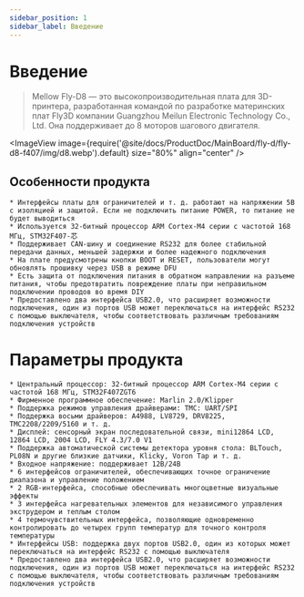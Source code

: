 ```yaml
---
sidebar_position: 1
sidebar_label: Введение
---
```




# Введение

> Mellow Fly-D8 — это высокопроизводительная плата для 3D-принтера, разработанная командой по разработке материнских плат Fly3D компании Guangzhou Meilun Electronic Technology Co., Ltd. Она поддерживает до 8 моторов шагового двигателя.

<ImageView image={require('@site/docs/ProductDoc/MainBoard/fly-d/fly-d8-f407/img/d8.webp').default} size="80%" align="center" />

## Особенности продукта

    * Интерфейсы платы для ограничителей и т. д. работают на напряжении 5В с изоляцией и защитой. Если не подключить питание POWER, то питание не будет выводиться
    * Используется 32-битный процессор ARM Cortex-M4 серии с частотой 168 МГц, STM32F407-芯
    * Поддерживает CAN-шину и соединение RS232 для более стабильной передачи данных, меньшей задержки и более надежного подключения
    * На плате предусмотрены кнопки BOOT и RESET, пользователи могут обновлять прошивку через USB в режиме DFU
    * Есть защита от подключения питания в обратном направлении на разъеме питания, чтобы предотвратить повреждение платы при неправильном подключении проводов во время DIY
    * Предоставлено два интерфейса USB2.0, что расширяет возможности подключения, один из портов USB может переключаться на интерфейс RS232 с помощью выключателя, чтобы соответствовать различным требованиям подключения устройств

# Параметры продукта

    * Центральный процессор: 32-битный процессор ARM Cortex-M4 серии с частотой 168 МГц, STM32F407ZGT6
    * Фирменное программное обеспечение: Marlin 2.0/Klipper
    * Поддержка режимов управления драйверами: TMC: UART/SPI
    * Поддержка восьми драйверов: A4988, LV8729, DRV8225, TMC2208/2209/5160 и т. д.
    * Дисплей: сенсорный экран последовательной связи, mini12864 LCD, 12864 LCD, 2004 LCD, FLY 4.3/7.0 V1
    * Поддержка автоматической системы детектора уровня стола: BLTouch, PL08N и другие близкие датчики, Klicky, Voron Tap и т. д.
    * Входное напряжение: поддерживает 12В/24В
    * 6 интерфейсов ограничителей, обеспечивающих точное ограничение диапазона и управление положением
    * 2 RGB-интерфейса, способные обеспечивать многоцветные визуальные эффекты
    * 3 интерфейса нагревательных элементов для независимого управления экструдером и теплым столом
    * 4 термочувствительных интерфейса, позволяющие одновременно контролировать до четырех групп температур для точного контроля температуры
    * Интерфейсы USB: поддержка двух портов USB2.0, один из которых может переключаться на интерфейс RS232 с помощью выключателя
    * Предоставлено два интерфейса USB2.0, что расширяет возможности подключения, один из портов USB может переключаться на интерфейс RS232 с помощью выключателя, чтобы соответствовать различным требованиям подключения устройств
